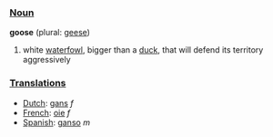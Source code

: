 ===[[Noun]]===

'''goose''' (plural: [[geese]])

#white [[waterfowl]], bigger than a [[duck]], that will defend its territory aggressively

===[[Translation]]s===
*[[Dutch]]: [[gans]] ''f''
*[[French]]: [[oie]] ''f''
*[[Spanish]]: [[ganso]] ''m''